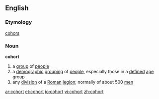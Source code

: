 ==English==
===Etymology===
{{L.}} [[cohors]]
===Noun===
'''cohort'''
# a [[group]] of [[people]]
# a [[demographic]] [[grouping]] of [[people]], especially those in a [[defined]] [[age]] group
# any [[division]] of a [[Roman]] [[legion]]; normally of about 500 [[men]]

[[ar:cohort]]
[[et:cohort]]
[[io:cohort]]
[[vi:cohort]]
[[zh:cohort]]